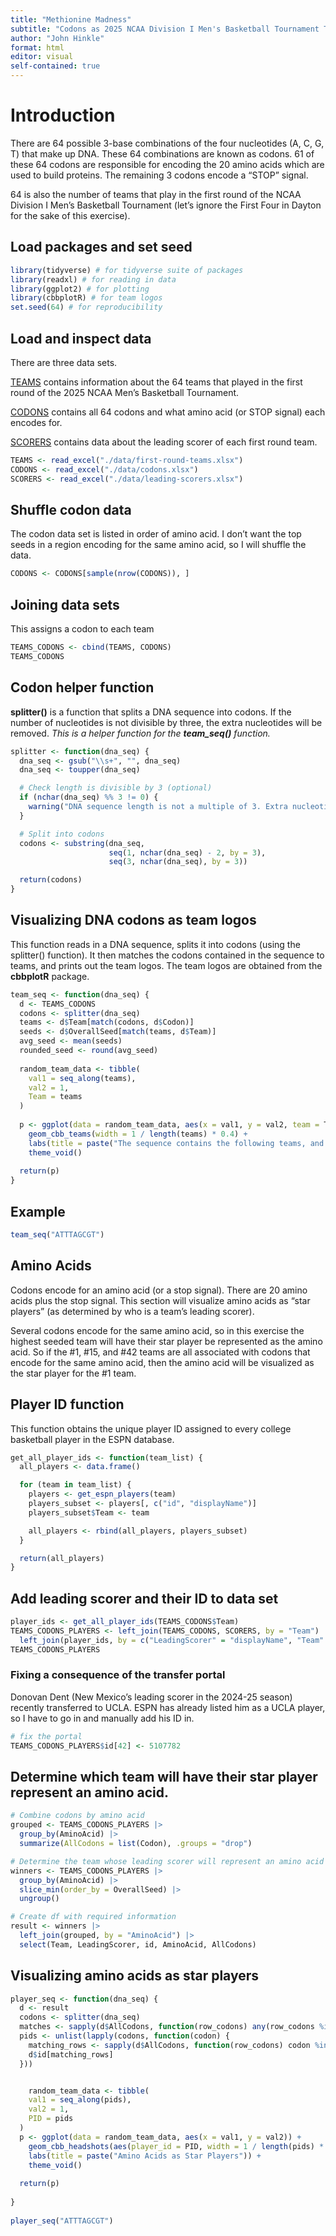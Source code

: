 ```yaml
---
title: "Methionine Madness"
subtitle: "Codons as 2025 NCAA Division I Men's Basketball Tournament Teams"
author: "John Hinkle"
format: html
editor: visual
self-contained: true
---
```


# Introduction

There are 64 possible 3-base combinations of the four nucleotides (A, C, G, T) that make up DNA. These 64 combinations are known as codons. 61 of these 64 codons are responsible for encoding the 20 amino acids which are used to build proteins. The remaining 3 codons encode a "STOP" signal.

64 is also the number of teams that play in the first round of the NCAA Division I Men's Basketball Tournament (let's ignore the First Four in Dayton for the sake of this exercise).

## Load packages and set seed

```r
library(tidyverse) # for tidyverse suite of packages
library(readxl) # for reading in data
library(ggplot2) # for plotting
library(cbbplotR) # for team logos
set.seed(64) # for reproducibility
```

## Load and inspect data

There are three data sets.

[TEAMS]{.underline} contains information about the 64 teams that played in the first round of the 2025 NCAA Men's Basketball Tournament.

[CODONS]{.underline} contains all 64 codons and what amino acid (or STOP signal) each encodes for.

[SCORERS]{.underline} contains data about the leading scorer of each first round team.

```r
TEAMS <- read_excel("./data/first-round-teams.xlsx")
CODONS <- read_excel("./data/codons.xlsx")
SCORERS <- read_excel("./data/leading-scorers.xlsx")
```

## Shuffle codon data

The codon data set is listed in order of amino acid. I don't want the top seeds in a region encoding for the same amino acid, so I will shuffle the data.

```r
CODONS <- CODONS[sample(nrow(CODONS)), ]
```

## Joining data sets

This assigns a codon to each team

```r
TEAMS_CODONS <- cbind(TEAMS, CODONS)
TEAMS_CODONS
```

## Codon helper function

**splitter()** is a function that splits a DNA sequence into codons. If the number of nucleotides is not divisible by three, the extra nucleotides will be removed. *This is a helper function for the **team_seq()** function.*

```r
splitter <- function(dna_seq) {
  dna_seq <- gsub("\\s+", "", dna_seq)
  dna_seq <- toupper(dna_seq)

  # Check length is divisible by 3 (optional)
  if (nchar(dna_seq) %% 3 != 0) {
    warning("DNA sequence length is not a multiple of 3. Extra nucleotides will be removed!")
  }

  # Split into codons
  codons <- substring(dna_seq,
                      seq(1, nchar(dna_seq) - 2, by = 3), 
                      seq(3, nchar(dna_seq), by = 3))

  return(codons)
}
```

## Visualizing DNA codons as team logos

This function reads in a DNA sequence, splits it into codons (using the splitter() function). It then matches the codons contained in the sequence to teams, and prints out the team logos. The team logos are obtained from the **cbbplotR** package.

```r
team_seq <- function(dna_seq) {
  d <- TEAMS_CODONS
  codons <- splitter(dna_seq)
  teams <- d$Team[match(codons, d$Codon)]
  seeds <- d$OverallSeed[match(teams, d$Team)]
  avg_seed <- mean(seeds)
  rounded_seed <- round(avg_seed)
  
  random_team_data <- tibble(
    val1 = seq_along(teams),
    val2 = 1,
    Team = teams
  )
  
  p <- ggplot(data = random_team_data, aes(x = val1, y = val2, team = Team)) +
    geom_cbb_teams(width = 1 / length(teams) * 0.4) +
    labs(title = paste("The sequence contains the following teams, and the average overall seed is", rounded_seed)) +
    theme_void()
  
  return(p)
}
```

## Example

```r
team_seq("ATTTAGCGT")
```

## Amino Acids

Codons encode for an amino acid (or a stop signal). There are 20 amino acids plus the stop signal. This section will visualize amino acids as "star players" (as determined by who is a team's leading scorer).

Several codons encode for the same amino acid, so in this exercise the highest seeded team will have their star player be represented as the amino acid. So if the #1, #15, and #42 teams are all associated with codons that encode for the same amino acid, then the amino acid will be visualized as the star player for the #1 team.

## Player ID function

This function obtains the unique player ID assigned to every college basketball player in the ESPN database.

```r
get_all_player_ids <- function(team_list) {
  all_players <- data.frame()

  for (team in team_list) {
    players <- get_espn_players(team)
    players_subset <- players[, c("id", "displayName")]
    players_subset$Team <- team

    all_players <- rbind(all_players, players_subset)
  }

  return(all_players)
}
```

## Add leading scorer and their ID to data set

```r
player_ids <- get_all_player_ids(TEAMS_CODONS$Team)
TEAMS_CODONS_PLAYERS <- left_join(TEAMS_CODONS, SCORERS, by = "Team") |> 
  left_join(player_ids, by = c("LeadingScorer" = "displayName", "Team" = "Team"))
TEAMS_CODONS_PLAYERS
```

### Fixing a consequence of the transfer portal

Donovan Dent (New Mexico's leading scorer in the 2024-25 season) recently transferred to UCLA. ESPN has already listed him as a UCLA player, so I have to go in and manually add his ID in.

```r
# fix the portal
TEAMS_CODONS_PLAYERS$id[42] <- 5107782
```

## Determine which team will have their star player represent an amino acid.

```r
# Combine codons by amino acid
grouped <- TEAMS_CODONS_PLAYERS |>
  group_by(AminoAcid) |>
  summarize(AllCodons = list(Codon), .groups = "drop")

# Determine the team whose leading scorer will represent an amino acid
winners <- TEAMS_CODONS_PLAYERS |>
  group_by(AminoAcid) |>
  slice_min(order_by = OverallSeed) |>
  ungroup()

# Create df with required information
result <- winners |>
  left_join(grouped, by = "AminoAcid") |>
  select(Team, LeadingScorer, id, AminoAcid, AllCodons)
```

## Visualizing amino acids as star players

```r
player_seq <- function(dna_seq) {
  d <- result
  codons <- splitter(dna_seq)
  matches <- sapply(d$AllCodons, function(row_codons) any(row_codons %in% codons))
  pids <- unlist(lapply(codons, function(codon) {
    matching_rows <- sapply(d$AllCodons, function(row_codons) codon %in% row_codons)
    d$id[matching_rows]
  }))


    random_team_data <- tibble(
    val1 = seq_along(pids),
    val2 = 1,
    PID = pids
  ) 
  p <- ggplot(data = random_team_data, aes(x = val1, y = val2)) +
    geom_cbb_headshots(aes(player_id = PID, width = 1 / length(pids) * 0.4)) +
    labs(title = paste("Amino Acids as Star Players")) +
    theme_void()
  
  return(p)
  
}
  
player_seq("ATTTAGCGT")
```
